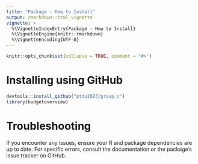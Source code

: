 ```yaml
---
title: "Package - How to Install"
output: rmarkdown::html_vignette
vignette: >
  %\VignetteIndexEntry{Package - How to Install}
  %\VignetteEngine{knitr::rmarkdown}
  %\VignetteEncoding{UTF-8}
---
```


```r
knitr::opts_chunk$set(collapse = TRUE, comment = "#>")
```

# Installing using GitHub

```r
devtools::install_github("ptds2023/group_c")
library(budgetoverview)
```


# Troubleshooting

If you encounter any issues, ensure your R and package dependencies are up to date. For specific errors, consult the documentation or the package's issue tracker on GitHub.

